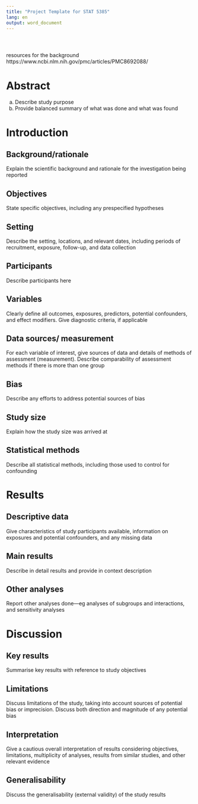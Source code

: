 ```yaml
---
title: "Project Template for STAT 5385"
lang: en
output: word_document
---
```


```r

```

```r

```

```r

```

resources for the background
https://www.ncbi.nlm.nih.gov/pmc/articles/PMC8692088/

# Abstract
(a) Describe study purpose
(b) Provide balanced summary of what was done and what was found

# Introduction

## Background/rationale

Explain the scientific background and rationale for the investigation being reported

## Objectives	
State specific objectives, including any prespecified hypotheses

## Setting
Describe the setting, locations, and relevant dates, including periods of recruitment, exposure, follow-up, and data collection

## Participants	
Describe participants here

## Variables
Clearly define all outcomes, exposures, predictors, potential confounders, and effect modifiers. Give diagnostic criteria, if applicable

## Data sources/ measurement
For each variable of interest, give sources of data and details of methods of assessment (measurement). Describe comparability of assessment methods if there is more than one group

## Bias
Describe any efforts to address potential sources of bias

## Study size
Explain how the study size was arrived at


## Statistical methods
Describe all statistical methods, including those used to control for confounding  

# Results

## Descriptive data	
Give characteristics of study participants available, information on exposures and potential confounders, and any missing data


## Main results	
Describe in detail results and provide in context description

## Other analyses	
Report other analyses done—eg analyses of subgroups and interactions, and sensitivity analyses

# Discussion

## Key results
Summarise key results with reference to study objectives

## Limitations
Discuss limitations of the study, taking into account sources of potential bias or imprecision. Discuss both direction and magnitude of any potential bias

## Interpretation
Give a cautious overall interpretation of results considering objectives, limitations, multiplicity of analyses, results from similar studies, and other relevant evidence

## Generalisability
Discuss the generalisability (external validity) of the study results

